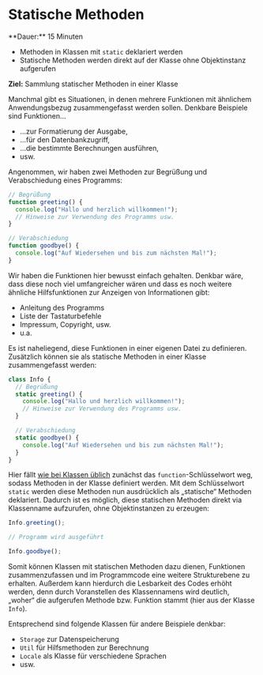 
# Statische Methoden

<Callout>  
  **Dauer:** 15 Minuten

  - Methoden in Klassen mit `static` deklariert werden
  - Statische Methoden werden direkt auf der Klasse ohne Objektinstanz aufgerufen

  **Ziel:** Sammlung statischer Methoden in einer Klasse
</Callout>

Manchmal gibt es Situationen, in denen mehrere
Funktionen mit ähnlichem Anwendungsbezug 
zusammengefasst werden sollen. Denkbare
Beispiele sind Funktionen…

- …zur Formatierung der Ausgabe,
- …für den Datenbankzugriff,
- …die bestimmte Berechnungen ausführen,
- usw.

Angenommen, wir haben zwei Methoden zur 
Begrüßung und Verabschiedung eines Programms:

```js
// Begrüßung
function greeting() {
  console.log("Hallo und herzlich willkommen!");
  // Hinweise zur Verwendung des Programms usw. 
}

// Verabschiedung
function goodbye() {
  console.log("Auf Wiedersehen und bis zum nächsten Mal!");
}
```

Wir haben die Funktionen hier bewusst einfach
gehalten. Denkbar wäre, dass diese noch viel
umfangreicher wären und dass es noch weitere
ähnliche Hilfsfunktionen zur Anzeigen von
Informationen gibt:

- Anleitung des Programms
- Liste der Tastaturbefehle
- Impressum, Copyright, usw.
- u.a.

Es ist naheliegend, diese Funktionen in 
einer eigenen Datei zu definieren. Zusätzlich
können sie als statische Methoden in einer 
Klasse zusammengefasst werden:

```js
class Info {
  // Begrüßung
  static greeting() {
    console.log("Hallo und herzlich willkommen!");
    // Hinweise zur Verwendung des Programms usw. 
  }

  // Verabschiedung
  static goodbye() {
    console.log("Auf Wiedersehen und bis zum nächsten Mal!");
  }
}
```

Hier fällt [wie bei Klassen üblich](/prog/07-structure/classes) 
zunächst das `function`-Schlüsselwort weg,
sodass Methoden in der Klasse definiert werden.
Mit dem Schlüsselwort `static` werden diese
Methoden nun ausdrücklich als „statische“ Methoden 
deklariert. Dadurch ist es möglich, diese 
statischen Methoden direkt via Klassenname 
aufzurufen, ohne Objektinstanzen zu erzeugen:

```js
Info.greeting();

// Programm wird ausgeführt

Info.goodbye();
```

Somit können Klassen mit statischen Methoden
dazu dienen, Funktionen zusammenzufassen
und im Programmcode eine weitere Strukturebene
zu erhalten. Außerdem kann hierdurch die 
Lesbarkeit des Codes erhöht werden, denn durch 
Voranstellen des Klassennamens wird deutlich,
„woher“ die aufgerufen Methode bzw. Funktion 
stammt (hier aus der Klasse `Info`). 

Entsprechend sind folgende Klassen für andere
Beispiele denkbar:

- `Storage` zur Datenspeicherung
- `Util` für Hilfsmethoden zur Berechnung
- `Locale` als Klasse für verschiedene Sprachen 
- usw.